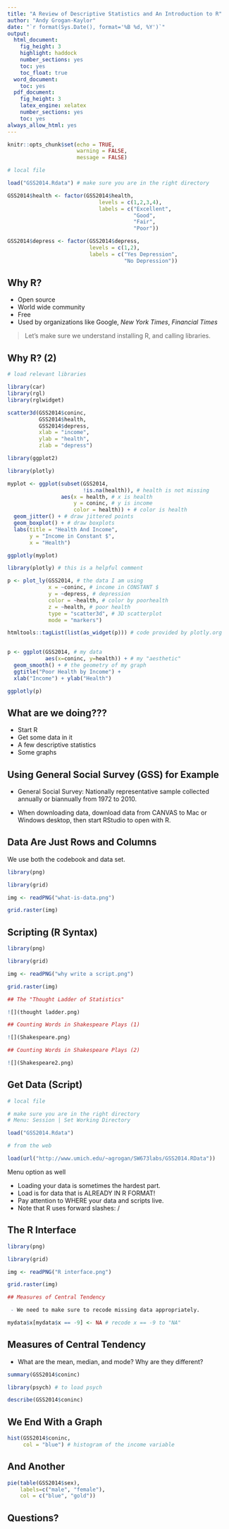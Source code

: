 ```yaml
---
title: "A Review of Descriptive Statistics and An Introduction to R"
author: "Andy Grogan-Kaylor"
date: "`r format(Sys.Date(), format='%B %d, %Y')`"
output:
  html_document:
    fig_height: 3
    highlight: haddock
    number_sections: yes
    toc: yes
    toc_float: true
  word_document:
    toc: yes
  pdf_document:
    fig_height: 3
    latex_engine: xelatex
    number_sections: yes
    toc: yes
always_allow_html: yes
---
```



```r

knitr::opts_chunk$set(echo = TRUE,
                      warning = FALSE,
                      message = FALSE)

```

```r

# local file

load("GSS2014.Rdata") # make sure you are in the right directory

GSS2014$health <- factor(GSS2014$health,
                             levels = c(1,2,3,4),
                             labels = c("Excellent",
                                        "Good",
                                        "Fair",
                                        "Poor"))

GSS2014$depress <- factor(GSS2014$depress,
                          levels = c(1,2),
                          labels = c("Yes Depression",
                                     "No Depression"))
```

## Why R?

- Open source
- World wide community
- Free
- Used by organizations like Google, *New York Times*, *Financial Times*

> Let's make sure we understand installing R, and calling libraries.

## Why R? (2)

```r

# load relevant libraries

library(car) 
library(rgl)
library(rglwidget)

scatter3d(GSS2014$coninc,
          GSS2014$health,
          GSS2014$depress, 
          xlab = "income",
          ylab = "health",
          zlab = "depress")

```

```r

library(ggplot2)

library(plotly)

myplot <- ggplot(subset(GSS2014, 
                        !is.na(health)), # health is not missing
                 aes(x = health, # x is health
                     y = coninc, # y is income
                     color = health)) + # color is health
  geom_jitter() + # draw jittered points
  geom_boxplot() + # draw boxplots
  labs(title = "Health And Income",
       y = "Income in Constant $",
       x = "Health")

ggplotly(myplot)

```


```r

library(plotly) # this is a helpful comment

p <- plot_ly(GSS2014, # the data I am using
             x = ~coninc, # income in CONSTANT $
             y = ~depress, # depression
             color = ~health, # color by poorhealth
             z = ~health, # poor health
             type = "scatter3d", # 3D scatterplot
             mode = "markers")

```

```r

htmltools::tagList(list(as_widget(p))) # code provided by plotly.org
                   
```

```r

p <- ggplot(GSS2014, # my data
            aes(x=coninc, y=health)) + # my "aesthetic"
  geom_smooth() + # the geometry of my graph
  ggtitle("Poor Health by Income") + 
  xlab("Income") + ylab("Health")

ggplotly(p)

```

## What are we doing???

- Start R
- Get some data in it
- A few descriptive statistics
- Some graphs

## Using General Social Survey (GSS) for Example

 - General Social Survey:  Nationally representative sample collected annually or biannually from 1972 to 2010.

 - When downloading data, download data from CANVAS to Mac or Windows desktop, then start RStudio to open with R.
 
## Data Are Just Rows and Columns 

We use both the codebook and data set.

```r

library(png)

library(grid)

img <- readPNG("what-is-data.png")

grid.raster(img)

```

## Scripting (R Syntax)

```r

library(png)

library(grid)

img <- readPNG("why write a script.png")

grid.raster(img)

```


```r

## The "Thought Ladder of Statistics"

![](thought ladder.png)

## Counting Words in Shakespeare Plays (1)

![](Shakespeare.png)

## Counting Words in Shakespeare Plays (2)

![](Shakespeare2.png)

```

## Get Data (Script)

```r

# local file

# make sure you are in the right directory
# Menu: Session | Set Working Directory

load("GSS2014.Rdata") 

```

```r

# from the web

load(url("http://www.umich.edu/~agrogan/SW673labs/GSS2014.RData"))

```

Menu option as well

* Loading your data is sometimes the hardest part.
* Load is for data that is ALREADY IN R FORMAT!
* Pay attention to WHERE your data and scripts live.
* Note that R uses forward slashes:  /

## The R Interface

```r

library(png)

library(grid)

img <- readPNG("R interface.png")

grid.raster(img)

```


```r

## Measures of Central Tendency

 - We need to make sure to recode missing data appropriately.

mydata$x[mydata$x == -9] <- NA # recode x == -9 to "NA"

```

## Measures of Central Tendency

- What are the mean, median, and mode? Why are they different?

```r

summary(GSS2014$coninc)

library(psych) # to load psych

describe(GSS2014$coninc)

```

## We End With a Graph

```r

hist(GSS2014$coninc,
     col = "blue") # histogram of the income variable

```

## And Another

```r

pie(table(GSS2014$sex),
    labels=c("male", "female"),
    col = c("blue", "gold"))

```

## Questions?



